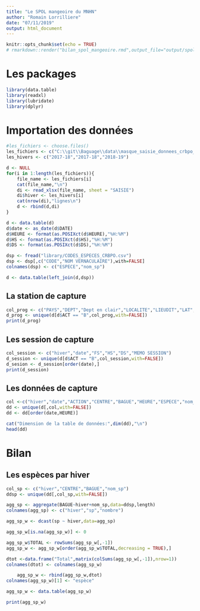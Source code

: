 ```yaml
---
title: "Le SPOL mangeoire du MNHN"
author: "Romain Lorrilliere"
date: "07/11/2019"
output: html_document
---
```


```r
knitr::opts_chunk$set(echo = TRUE)
# rmarkdown::render("bilan_spol_mangeoire.rmd",output_file="output/spol_mangeoire")
```
# Les packages

```r
library(data.table)
library(readxl)
library(lubridate)
library(dplyr)
```

# Importation des données

```r

#les_fichiers <- choose.files()
les_fichiers <- c("C:\\git\\Baguage\\data\\masque_saisie_donnees_crbpo_v3.118_RL_SPOL-JDP_2017.xlsx","C:\\git\\Baguage\\data\\masque_saisie_donnees_crbpo_v3.118_RL_SPOL-JDP_2018.xlsx","C:\\git\\Baguage\\data\\masque_saisie_donnees_crbpo_v3.118_RL_SPOL-JDP_2018_2019.xlsx")
les_hivers <- c("2017-18","2017-18","2018-19")

d <- NULL
for(i in 1:length(les_fichiers)){
    file_name <- les_fichiers[i]
    cat(file_name,"\n")
    di <- read_xlsx(file_name, sheet = "SAISIE")
    di$hiver <- les_hivers[i]
    cat(nrow(di),"lignes\n")
    d <- rbind(d,di)
}

d <- data.table(d)
d$date <- as_date(d$DATE)
d$HEURE <- format(as.POSIXct(d$HEURE),"%H:%M")
d$HS <- format(as.POSIXct(d$HS),"%H:%M")
d$DS <- format(as.POSIXct(d$DS),"%H:%M")

dsp <- fread("library/CODES_ESPECES_CRBPO.csv")
dsp <- dsp[,c("CODE","NOM VERNACULAIRE"),with=FALSE]
colnames(dsp) <- c("ESPECE","nom_sp")

d <- data.table(left_join(d,dsp))

```

## La station de capture

```r
col_prog <- c("PAYS","DEPT","Dept en clair","LOCALITE","LIEUDIT","LAT","LON","THEME SESSION","BAGUEUR")
d_prog <- unique(d[d$ACT == "B",col_prog,with=FALSE])
print(d_prog)

```

## Les session de capture

```r

col_session <- c("hiver","date","FS","HS","DS","MEMO SESSION")
d_session <- unique(d[d$ACT == "B",col_session,with=FALSE])
d_sesion <- d_session[order(date),]
print(d_session)


```

## Les données de capture


```r
col <-c("hiver","date","ACTION","CENTRE","BAGUE","HEURE","ESPECE","nom_sp","SEXE","AGE","LP","LT","MA","AD","COND REPR","CIRC REPR","MEMO","CS","CA","PC","PI","ES","MU","SG","SC")
dd <- unique(d[,col,with=FALSE])
dd <- dd[order(date,HEURE)]

cat("Dimension de la table de données:",dim(dd),"\n")
head(dd)

```



# Bilan

## Les espèces par hiver


```r

col_sp <- c("hiver","CENTRE","BAGUE","nom_sp")
ddsp <- unique(dd[,col_sp,with=FALSE])

agg_sp <- aggregate(BAGUE~hiver+nom_sp,data=ddsp,length)
colnames(agg_sp) <- c("hiver","sp","nombre")

agg_sp_w <- dcast(sp ~ hiver,data=agg_sp)

agg_sp_w[is.na(agg_sp_w)] <- 0

agg_sp_w$TOTAL <- rowSums(agg_sp_w[,-1])
agg_sp_w <- agg_sp_w[order(agg_sp_w$TOTAL,decreasing = TRUE),]

dtot <-data.frame("Total",matrix(colSums(agg_sp_w[,-1]),nrow=1))
colnames(dtot) <- colnames(agg_sp_w)

    agg_sp_w <- rbind(agg_sp_w,dtot)
colnames(agg_sp_w)[1] <- "espèce"

agg_sp_w <- data.table(agg_sp_w)

print(agg_sp_w)


```

